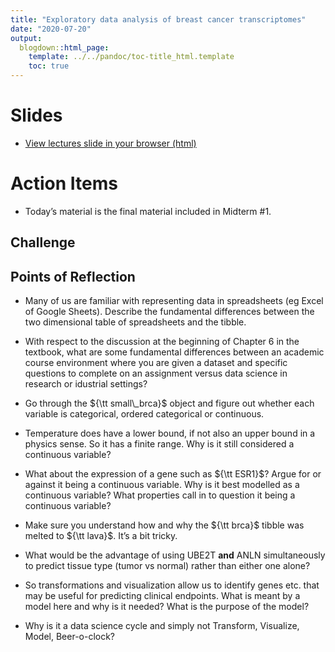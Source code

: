 ```yaml
---
title: "Exploratory data analysis of breast cancer transcriptomes"
date: "2020-07-20"
output:
  blogdown::html_page:
    template: ../../pandoc/toc-title_html.template
    toc: true
---
```


# Slides

- [View lectures slide in your browser (html)](/slides/06-slides.html)


# Action Items

- Today's material is the final material included in  Midterm #1. 




## Challenge


## Points of Reflection

- Many of us are familiar with representing data in spreadsheets (eg Excel of Google Sheets). Describe the fundamental differences between the two dimensional table of spreadsheets and the tibble. 

- With respect to the discussion at the beginning of Chapter 6 in the textbook, what are some fundamental differences between an academic course environment where you are given a dataset and specific questions to complete on an assignment versus data science in research or idustrial settings?


- Go through the ${\tt small\_brca}$ object and figure out whether each variable is categorical, ordered categorical or continuous.

- Temperature does have a lower bound, if not also an upper bound in a physics sense. So it has a finite range. Why is it still considered a continuous variable?

- What about the expression of a gene such as ${\tt ESR1}$? Argue for or against it being a continuous variable. Why is it best modelled as a continuous variable? What properties call in to question it being a continuous variable?

- Make sure you understand how and why the ${\tt brca}$ tibble was melted to ${\tt lava}$. It's a bit tricky.

- What would be the advantage of using UBE2T __and__ ANLN simultaneously to predict tissue type (tumor vs normal) rather than either one alone?

- So transformations and visualization allow us to identify genes etc. that may be useful for predicting clinical endpoints. What is meant by a model here and why is it needed? What is the purpose of the model?

- Why is it a data science cycle and simply not Transform, Visualize, Model, Beer-o-clock?


